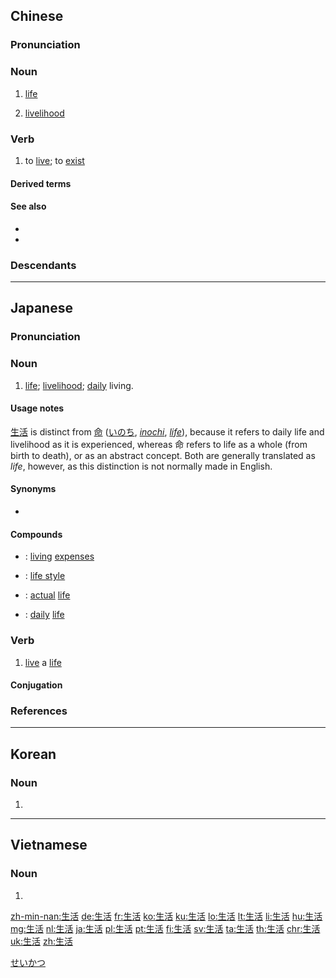 ==Chinese==
{{zh-forms}}

===Pronunciation===
{{zh-pron
|m=shēnghuó
|c=sang1 wut6
|h=pfs=sên-fa̍t
|md=sĕng-uăk
|mn=xm,tw:seng-oa̍h/qz:sng-oa̍h/xm,zz:seng-hoa̍t/qz:sng-hoa̍t
|w=1san hhueq
|ma=Zh-shēnghuó.ogg
|mc=y
|oc=y
|cat=n,v
}}

===Noun===
{{zh-noun}}

# [[life]] {{gloss|activities in life}}
#: {{zh-x|生活 節奏|pace of '''life'''}}
#: {{zh-x|豪華 生活|high '''life'''}}
#: {{zh-x|我 感覺 自己 的 生活 很 無聊。|I feel my '''life''' is boring.}}
# [[livelihood]]

===Verb===
{{zh-verb}}

# to [[live]]; to [[exist]]

====Derived terms====
{{zh-der|愛情生活|生活標準|生活成本|生活導師|生活方式|生活費|生活費用|生活館|生活教練|生活水平|生活問題|生活照|生活質量|生活資料|私生活|維持生活|性生活|游牧生活}}

====See also====
* {{zh-l|人生}}
* {{zh-l|生命}}

===Descendants===
{{CJKV||せいかつ|생활|sinh hoạt}}

{{zh-cat|Beginning}}

----

==Japanese==
{{ja-kanjitab|せい|かつ|yomi=on}}

===Pronunciation===
{{ja-pron|せいかつ|acc=h|yomi=on|acc_ref=NHK}}

===Noun===
{{ja-noun|せいかつ}}

# [[life]]; [[livelihood]]; [[daily]] living.

====Usage notes====
[[生活]] is distinct from [[命]] ([[いのち]], ''[[inochi]]'', ''[[life]]''), because it refers to daily life and livelihood as it is experienced, whereas 命 refers to life as a whole (from birth to death), or as an abstract concept. Both are generally translated as ''life'', however, as this distinction is not normally made in English.

====Synonyms====
* {{ja-r|暮らし|くらし}}

====Compounds====
* {{ja-r|生活費|せいかつひ}}: [[living]] [[expense]]s
* {{ja-r|生活様式|せいかつ-ようしき}}: [[life style]]
* {{ja-r|実生活|じっせいかつ}}: [[actual]] [[life]]
* {{ja-r|日常生活|にちじょう-せいかつ}}: [[daily]] [[life]]

===Verb===
{{ja-verb-suru|せいかつ|type=3|tr=intrans}}

# [[live]] a [[life]]

====Conjugation====
{{ja-suru|せいかつ}}

===References===
<references />

[[Category:Japanese basic words|せいかつ]]

----

==Korean==
{{ko-hanjatab}}

===Noun===
{{ko-noun|hj|hangeul=생활}}

# {{hanja form of|생활|[[lifestyle]], way of life, daily living}}

----

==Vietnamese==
{{vi-hantutab}}

===Noun===
{{vi-hantu}}

# {{han tu form of|sinh hoạt|[[life]]}}

[[zh-min-nan:生活]]
[[de:生活]]
[[fr:生活]]
[[ko:生活]]
[[ku:生活]]
[[lo:生活]]
[[lt:生活]]
[[li:生活]]
[[hu:生活]]
[[mg:生活]]
[[nl:生活]]
[[ja:生活]]
[[pl:生活]]
[[pt:生活]]
[[fi:生活]]
[[sv:生活]]
[[ta:生活]]
[[th:生活]]
[[chr:生活]]
[[uk:生活]]
[[zh:生活]]